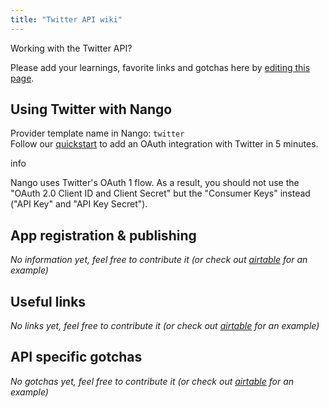 ```yaml
---
title: "Twitter API wiki"
---
```


Working with the Twitter API?

Please add your learnings, favorite links and gotchas here by [editing this page](https://github.com/nangohq/nango/tree/master/docs/docs/providers/twitter.md).

## Using Twitter with Nango[](#using-twitter-with-nango "Direct link to Using Twitter with Nango")

Provider template name in Nango: `twitter`  
Follow our [quickstart](/quickstart) to add an OAuth integration with Twitter in 5 minutes.

info

Nango uses Twitter's OAuth 1 flow. As a result, you should not use the "OAuth 2.0 Client ID and Client Secret" but the "Consumer Keys" instead ("API Key" and "API Key Secret").

## App registration & publishing[](#app-registration--publishing "Direct link to App registration & publishing")

_No information yet, feel free to contribute it (or check out [airtable](/providers/airtable) for an example)_

## Useful links[](#useful-links "Direct link to Useful links")

_No links yet, feel free to contribute it (or check out [airtable](/providers/airtable) for an example)_

## API specific gotchas[](#api-specific-gotchas "Direct link to API specific gotchas")

_No gotchas yet, feel free to contribute it (or check out [airtable](/providers/airtable) for an example)_